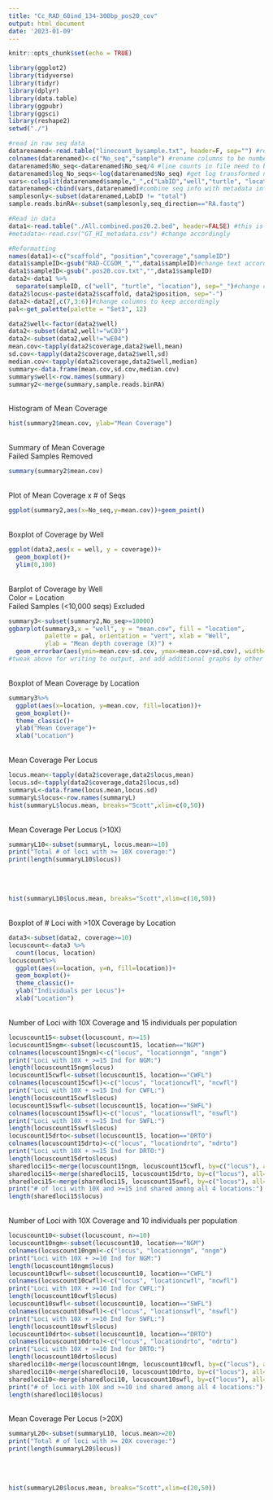 ---
title: "Cc_RAD_60ind_134-300bp_pos20_cov"
output: html_document
date: '2023-01-09'
---

```{r setup, include=FALSE}
knitr::opts_chunk$set(echo = TRUE)
```

```{r load-packages, echo=FALSE, include=FALSE}
library(ggplot2)
library(tidyverse)
library(tidyr)
library(dplyr)
library(data.table)
library(ggpubr)
library(ggsci)
library(reshape2)
setwd("./")
```

```{r load-cc-data, echo=FALSE, include=FALSE}
#read in raw seq data
datarenamed<-read.table("linecount_bysample.txt", header=F, sep="") #read in the line counts file you generated in Step 3 of workflow, using the raw data
colnames(datarenamed)<-c("No_seq","sample") #rename columns to be number of sequences and sample name
datarenamed$No_seq<-datarenamed$No_seq/4 #line counts in file need to be divided by 4 since each sequence has 4 lines in fastq files- this gives true number of reads
datarenamed$log_No_seqs<-log(datarenamed$No_seq) #get log transformed number of seqs
vars<-colsplit(datarenamed$sample,"_",c("LabID","well","turtle", "location","seq_direction")) #separate sample name by metadata factors that are in the name of your sample- CHANGE THIS FOR YOUR DATA
datarenamed<-cbind(vars,datarenamed)#combine seq info with metadata info
samplesonly<-subset(datarenamed,LabID != "total")
sample.reads.binRA<-subset(samplesonly,seq_direction=="RA.fastq")

#Read in data
data1<-read.table("./All.combined.pos20.2.bed", header=FALSE) #this is the output of upstream bedtools and bash code (see hackMD)
#metadata<-read.csv("GT_HI_metadata.csv") #change accordingly

#Reformatting
names(data1)<-c("scaffold", "position","coverage","sampleID")
data1$sampleID<-gsub("RAD-CCGOM_","",data1$sampleID)#change text accordingly
data1$sampleID<-gsub(".pos20.cov.txt","",data1$sampleID)
data2<-data1 %>%
  separate(sampleID, c("well", "turtle", "location"), sep="_")#change column labels accordingly
data2$locus<-paste(data2$scaffold, data2$position, sep="-")
data2<-data2[,c(7,3:6)]#change columns to keep accordingly
pal<-get_palette(palette = "Set3", 12)
```

```{r summary-stats, echo=FALSE, include=FALSE}
data2$well<-factor(data2$well)
data2<-subset(data2,well!="wC03")
data2<-subset(data2,well!="wE04")
mean.cov<-tapply(data2$coverage,data2$well,mean)
sd.cov<-tapply(data2$coverage,data2$well,sd)
median.cov<-tapply(data2$coverage,data2$well,median)
summary<-data.frame(mean.cov,sd.cov,median.cov)
summary$well<-row.names(summary)
summary2<-merge(summary,sample.reads.binRA)
```
\
Histogram of Mean Coverage\
```{r mean-cov, echo=FALSE}
hist(summary2$mean.cov, ylab="Mean Coverage")
```
\
Summary of Mean Coverage\
Failed Samples Removed\
```{r summary-mean-cov, echo=FALSE}
summary(summary2$mean.cov)
```
\
Plot of Mean Coverage x # of Seqs\
```{r seq-cov, echo=FALSE}
ggplot(summary2,aes(x=No_seq,y=mean.cov))+geom_point()
```
\
Boxplot of Coverage by Well\
```{r box-cov-well, echo=FALSE}
ggplot(data2,aes(x = well, y = coverage))+
  geom_boxplot()+
  ylim(0,100)
```
\
Barplot of Coverage by Well\
Color = Location\
Failed Samples (<10,000 seqs) Excluded\
```{r bar-cov-well-loc, echo=FALSE}
summary3<-subset(summary2,No_seq>=10000)
ggbarplot(summary3,x = "well", y = "mean.cov", fill = "location",
          palette = pal, orientation = "vert", xlab = "Well", 
          ylab = "Mean depth coverage (X)") +
  geom_errorbar(aes(ymin=mean.cov-sd.cov, ymax=mean.cov+sd.cov), width=.2,position=position_dodge(.9)) +theme(axis.text.x = element_text(size=8)) + rotate_x_text(angle = 90)
#tweak above for writing to output, and add additional graphs by other factors as desired, etc
```
\
Boxplot of Mean Coverage by Location\
```{r box-cov-loc, echo=FALSE}
summary3%>%
  ggplot(aes(x=location, y=mean.cov, fill=location))+
  geom_boxplot()+
  theme_classic()+
  ylab("Mean Coverage")+
  xlab("Location")
```
\
Mean Coverage Per Locus\
```{r mean-cov-loc, echo=FALSE}
locus.mean<-tapply(data2$coverage,data2$locus,mean)
locus.sd<-tapply(data2$coverage,data2$locus,sd)
summaryL<-data.frame(locus.mean,locus.sd)
summaryL$locus<-row.names(summaryL)
hist(summaryL$locus.mean, breaks="Scott",xlim=c(0,50))
```
\
Mean Coverage Per Locus (>10X)
```{r sub-loc-10x, echo=FALSE}
summaryL10<-subset(summaryL, locus.mean>=10)
print("Total # of loci with >= 10X coverage:")
print(length(summaryL10$locus))
```
\
\
```{r loc10-hist, echo=FALSE}
hist(summaryL10$locus.mean, breaks="Scott",xlim=c(10,50))
```
\
Boxplot of # Loci with >10X Coverage by Location
```{r loci-10-loc, echo=FALSE}
data3<-subset(data2, coverage>=10)
locuscount<-data3 %>%
  count(locus, location)
locuscount%>%
  ggplot(aes(x=location, y=n, fill=location))+
  geom_boxplot()+
  theme_classic()+
  ylab("Individuals per Locus")+
  xlab("Location")
```
\
Number of Loci with 10X Coverage and 15 individuals per population
```{r loc-per-pop-ind-15, echo=FALSE}
locuscount15<-subset(locuscount, n>=15)
locuscount15ngm<-subset(locuscount15, location=="NGM")
colnames(locuscount15ngm)<-c("locus", "locationngm", "nngm")
print("Loci with 10X + >=15 Ind for NGM:")
length(locuscount15ngm$locus)
locuscount15cwfl<-subset(locuscount15, location=="CWFL")
colnames(locuscount15cwfl)<-c("locus", "locationcwfl", "ncwfl")
print("Loci with 10X + >=15 Ind for CWFL:")
length(locuscount15cwfl$locus)
locuscount15swfl<-subset(locuscount15, location=="SWFL")
colnames(locuscount15swfl)<-c("locus", "locationswfl", "nswfl")
print("Loci with 10X + >=15 Ind for SWFL:")
length(locuscount15swfl$locus)
locuscount15drto<-subset(locuscount15, location=="DRTO")
colnames(locuscount15drto)<-c("locus", "locationdrto", "ndrto")
print("Loci with 10X + >=15 Ind for DRTO:")
length(locuscount15drto$locus)
sharedloci15<-merge(locuscount15ngm, locuscount15cwfl, by=c("locus"), all=F)
sharedloci15<-merge(sharedloci15, locuscount15drto, by=c("locus"), all=F)
sharedloci15<-merge(sharedloci15, locuscount15swfl, by=c("locus"), all=F)
print("# of loci with 10X and >=15 ind shared among all 4 locations:")
length(sharedloci15$locus)
```
\
Number of Loci with 10X Coverage and 10 individuals per population
```{r loc-per-pop-ind-10, echo=FALSE}
locuscount10<-subset(locuscount, n>=10)
locuscount10ngm<-subset(locuscount10, location=="NGM")
colnames(locuscount10ngm)<-c("locus", "locationngm", "nngm")
print("Loci with 10X + >=10 Ind for NGM:")
length(locuscount10ngm$locus)
locuscount10cwfl<-subset(locuscount10, location=="CWFL")
colnames(locuscount10cwfl)<-c("locus", "locationcwfl", "ncwfl")
print("Loci with 10X + >=10 Ind for CWFL:")
length(locuscount10cwfl$locus)
locuscount10swfl<-subset(locuscount10, location=="SWFL")
colnames(locuscount10swfl)<-c("locus", "locationswfl", "nswfl")
print("Loci with 10X + >=10 Ind for SWFL:")
length(locuscount10swfl$locus)
locuscount10drto<-subset(locuscount10, location=="DRTO")
colnames(locuscount10drto)<-c("locus", "locationdrto", "ndrto")
print("Loci with 10X + >=10 Ind for DRTO:")
length(locuscount10drto$locus)
sharedloci10<-merge(locuscount10ngm, locuscount10cwfl, by=c("locus"), all=F)
sharedloci10<-merge(sharedloci10, locuscount10drto, by=c("locus"), all=F)
sharedloci10<-merge(sharedloci10, locuscount10swfl, by=c("locus"), all=F)
print("# of loci with 10X and >=10 ind shared among all 4 locations:")
length(sharedloci10$locus)
```
\
Mean Coverage Per Locus (>20X)
```{r sub-loc-20x, echo=FALSE}
summaryL20<-subset(summaryL10, locus.mean>=20)
print("Total # of loci with >= 20X coverage:")
print(length(summaryL20$locus))
```
\
\
```{r loc20-hist, echo=FALSE}
hist(summaryL20$locus.mean, breaks="Scott",xlim=c(20,50))
```
